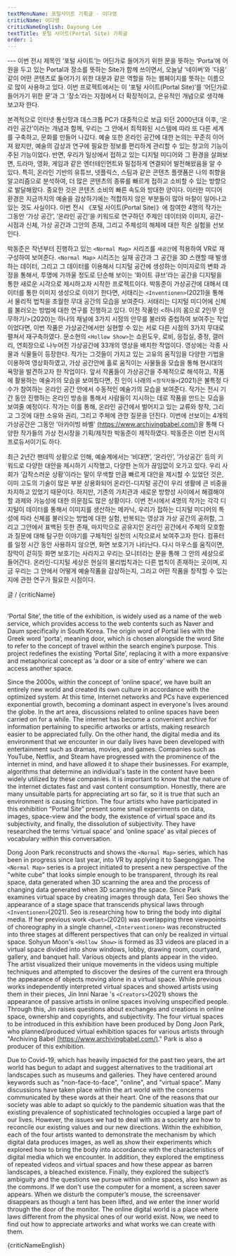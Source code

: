 ```yaml
---
textMenuName: 포털사이트 기획글 - 이다영
criticName: 이다영
criticNameEnglish: Dayoung Lee
textTitle: 포털 사이트(Portal Site) 기획글
order: 1
---
```

<TextBody />
---
 이번 전시 제목인 ‘포털 사이트’는 어딘가로 들어가기 위한 문을 뜻하는 ‘Porta’에 어원을 두고 있는 Portal과 장소를 뜻하는 Site가 함께 쓰이면서, 오늘날 ‘네이버’와 ‘다음’ 같이 어떤 콘텐츠로 들어가기 위한 대문과 같은 역할을 하는 웹페이지를 뜻하는 이름으로 많이 사용하고 있다. 이번 프로젝트에서는 이 ‘포털 사이트(Portal Site)’를 ‘어딘가로 들어가기 위한 문’과 그 ‘장소’라는 지점에서 더 확장적이고, 은유적인 개념으로 생각해보고자 한다.

 본격적으로 인터넷 통신망과 데스크톱 PC가 대중적으로 보급 되던 2000년대 이후, ‘온라인 공간’이라는 개념과 함께, 우리는 그 안에서 최적화된 시스템에 따라 또 다른 세계를 구축하고, 문화를 만들어 나갔다. 예술 또한 온라인 공간에 대한 논의는 꾸준히 이어져 왔지만, 예술의 감상과 연구에 필요한 정보를 편리하게 관리할 수 있는 창고의 기능이 주된 기능이었다. 반면, 우리가 일상에서 접하고 있는 디지털 미디어와 그 환경을 살펴보면, 드라마, 영화, 게임과 같은 엔터테인먼트와 밀접하게 연결되어 발전해왔음을 알 수 있다. 특히, 온라인 기반의 유튜브, 넷플릭스, 스팀과 같은 콘텐츠 플랫폼은 나의 취향을 알고리즘으로 분석하여, 더 많은 콘텐츠의 종류를 빠르게 접하고 소비할 수 있는 방향으로 발달해왔다. 중요한 것은 콘텐츠 소비의 빠른 속도와 방대한 양이다. 이러한 미디어 환경은 지금까지의 예술을 감상하기에는 적합하지 않은 부분들이 많아 마찰이 일어나고 있는 것도 사실이다. 이번 전시 《포털 사이트(Portal Site)》에 참여한 4명의 작가는 그동안 ‘가상 공간’, ‘온라인 공간’을 키워드로 연구하던 주제인 데이터와 이미지, 공간-시점과 신체, 가상 공간과 그안의 존재, 그리고 주체성의 해체에 대한 작은 실험을 선보인다.

 박동준은 작년부터 진행하고 있는 `<Normal Map>` 시리즈를 `새공간`에 적용하여 VR로 재구성하여 보여준다. `<Normal Map>` 시리즈는 실재 공간과 그 공간을 3D 스캔할 때 발생하는 데이터, 그리고 그 데이터를 이용해서 디지털 공간에 생성하는 이미지로의 변화 과정을 통해서, 투명에 가까울 정도로 단순해 보이는 ‘화이트 큐브’라는 공간을 디지털을 통한 새로운 시각으로 제시하고자 시작한 프로젝트이다. 박동준이 가상공간에 대해서 데이터를 통한 이미지 생성으로 이야기 한다면, 서태리는 `<Inventionen>`(2021)을 통해서 물리적 법칙을 초월한 무대 공간의 모습을 보여준다. 서태리는 디지털 미디어에 신체를 불러오는 방법에 대한 연구를 진행하고 있다. 이전 작품인 <하나의 몸으로 2인무 안무하기/>(2020)는 하나의 채널에 3가지 시점의 안무를 불러와 중첩하여 보여주는 작업이었다면, 이번 작품은 가상공간에서만 실현할 수 있는 서로 다른 시점의 3가지 무대로 펼쳐서 재구축하였다. 문소현의 `<Hollow Show>`는 쇼윈도우, 로비, 응접실, 중정, 갤러리, 연회장으로 나누어진 가상공간에 33개의 영상을 배치한 작업이다. 영상에는 각종 사물과 식물들이 등장한다. 작가는 그것들이 가지고 있는 고유의 움직임을 다양한 기법을 이용하여 영상화하였고, 가상 공간안에 홀로 움직이는 사물들을 모습을 통해 현시대의 욕망을 발견하고자 한 작업이다. 앞서 작품들이 가상공간을 주체적으로 해석하고, 작품에 활용하는 예술가의 모습을 보여줬다면, 진 인이 나래의 `<창작자들>`(2021)은 불특정 다수가 참여하는 온라인 공간 안에서 수동적인 예술가의 모습을 보여준다. 작가는 전시 기간 동안 진행하는 온라인 방송을 통해서 사람들이 지시하는 데로 작품을 만드는 모습을 보여줄 예정이다. 작가는 이를 통해, 온라인 공간에서 벌어지고 있는 교류와 창작, 그리고 그것에 대한 소유와 권리, 그리고 주체에 관한 질문을 던진다. 이번에 선보이는 4개의 가상공간은 그동안 '아카이빙 바벨' [(https://www.archivingbabel.com/)](https://www.archivingbabel.com/)을 통해 다양한 작가들의 가상 전시장을 기획/제작한 박동준이 제작하였다. 박동준은 이번 전시의 프로듀서이기도 하다.

 최근 2년간 팬데믹 상황으로 인해, 예술계에서는 ‘비대면’, ‘온라인’, ‘가상공간’ 등의 키워드로 다양한 대안을 제시하기 시작했고, 다양한 논의가 끊임없이 오가고 있다. 우리 사회가 ‘갑작스러운 상황’이라는 말이 무색할 만큼 빠르게 대안을 제시할 수 있었던 것은, 이미 고도의 기술이 많은 부분 상용화되어 온라인-디지털 공간이 우리 생활에 큰 비중을 차지하고 있었기 때문이다. 하지만, 기존의 가치관과 새로운 방향성 사이에서 해결해야 할 과제와 가능성에 대한 의문점도 많은 상황이다. 이번 전시에서 4명의 작가는 각각 디지털이 데이터를 통해서 이미지를 생산하는 메카닉, 우리가 접하는 디지털 미디어의 특성에 따라 신체를 불러오는 방법에 대한 실험, 반복되는 영상과 가상 공간의 공허함, 그리고 그안에서 표백된 듯한 존재, 마지막으로 공유지인 온라인 공간에서 주체의 모호함과 질문에 대해 탐구한 이야기를 구체적인 실천의 시작으로서 보여주고자 한다. 컴퓨터를 일정 시간 동안 사용하지 않으면, 화면 보호기가 나타난다. 다시 마우스를 움직이면, 장막이 걷히듯 화면 보호기는 사라지고 우리는 모니터라는 문을 통해 그 안의 세상으로 들어간다. 온라인-디지털 세상은 현실의 물리법칙과는 다른 법칙이 존재하는 곳이며, 지금 우리는 그 안에서 어떻게 예술작품을 감상하는지, 그리고 어떤 작품을 창작할 수 있는지에 관한 연구가 필요한 시점이다.

<div style={{textAlign: 'right', paddingRight: '0.5em', fontSize:'1.2em' }}>
  글 / {criticName}
 </div>

<br/>

‘Portal Site’, the title of the exhibition, is widely used as a name of the web service, which provides access to the web contents such as Naver and Daum specifically in South Korea. The origin word of Portal lies with the Greek word ‘porta’, meaning door, which is chosen alongside the word Site to refer to the concept of travel within the search engine’s purpose. This project redefines the existing ‘Portal Site’, replacing it with a more expansive and metaphorical concept as ‘a door or a site of entry’ where we can access another space.

Since the 2000s, within the concept of ‘online space’, we have built an entirely new world and created its own culture in accordance with the optimized system. At this time, Internet networks and PCs have experienced exponential growth, becoming a dominant aspect in everyone's lives around the globe. In the art area, discussions related to online spaces have been carried on for a while. The internet has become a convenient archive for information pertaining to specific artworks or artists, making research easier to be appreciated fully. On the other hand, the digital media and its environment that we encounter in our daily lives have been developed with entertainment such as dramas, movies, and games. Companies such as YouTube, Netflix, and Steam have progressed with the prominence of the internet in mind, and have allowed it to shape their businesses. For example, algorithms that determine an individual's taste in the content have been widely utilized by these companies. It is important to know that the nature of the internet dictates fast and vast content consumption. Honestly, there are many unsuitable parts for appreciating art so far, so it is true that such an environment is causing friction. The four artists who have participated in this exhibition “Portal Site” present some small experiments on data, images, space-view and the body, the existence of virtual space and its subjectivity, and finally, the dissolution of subjectivity. They have researched the terms ‘virtual space’ and ‘online space’ as vital pieces of vocabulary within this conversation.

Dong Joon Park reconstructs and shows the `<Normal Map>` series, which has been in progress since last year, into VR by applying it to Saegonggan. The `<Normal Map>` series is a project initiated to present a new perspective of the "white cube" that looks simple enough to be transparent, through its real space, data generated when 3D scanning the area and the process of changing data generated when 3D scanning the space. Since Park examines virtual space by creating images through data, Teri Seo shows the appearance of a stage space that transcends physical laws through `<Inventionen>`(2021). Seo is researching how to bring the body into digital media. If her previous work `<Duet>`(2020) was overlapping three viewpoints of choreography in a single channel, `<Interventionen>` was reconstructed into three stages at different perspectives that can only be realized in virtual space. Sohyun Moon's `<Hollow Show>` is formed as 33 videos are placed in a virtual space divided into show windows, lobby, drawing room, courtyard, gallery, and banquet hall. Various objects and plants appear in the video. The artist visualized their unique movements in the videos using multiple techniques and attempted to discover the desires of the current era through the appearance of objects moving alone in a virtual space. While previous works independently interpreted virtual spaces and showed artists using them in their pieces, Jin Inni Narae 's `<Creators>`(2021) shows the appearance of passive artists in online spaces involving unspecified people. Through this, Jin raises questions about exchanges and creations in online space, ownership and copyrights, and subjectivity. The four virtual spaces to be introduced in this exhibition have been produced by Dong Joon Park, who planned/produced virtual exhibition spaces for various artists through "Archiving Babel [(https://www.archivingbabel.com/)](https://www.archivingbabel.com/)." Park is also a producer of this exhibition.

Due to Covid-19, which has heavily impacted for the past two years, the art world has begun to adapt and suggest alternatives to the traditional art landscapes such as museums and galleries. They have centered around keywords such as "non-face-to-face", "online", and "virtual space". Many discussions have taken place within the art world with the concerns communicated by these words at their heart. One of the reasons that our society was able to adapt so quickly to the pandemic situation was that the existing prevalence of sophisticated technologies occupied a large part of our lives. However, the issues we had to deal with as a society are how to reconcile our existing values and our new directions. Within the exhibition, each of the four artists wanted to demonstrate the mechanism by which digital data produces images, as well as show their experiments which explored how to bring the body into accordance with the characteristics of digital media which we encounter. In addition, they explored the emptiness of repeated videos and virtual spaces and how these appear as barren landscapes, a bleached existence. Finally, they explored the subject’s ambiguity and the questions we pursue within online spaces, also known as the commons. If we don't use the computer for a moment, a screen saver appears. When we disturb the computer’s mouse, the screensaver disappears as though a tent has been lifted, and we enter the inner world through the door of the monitor. The online digital world is a place where laws different from the physical ones of our world exist. Now, we need to find out how to appreciate artworks and what works we can create with them.

<div style={{textAlign: 'right', paddingRight: '0.5em', fontSize:'1.2em' }}>
	{criticNameEnglish}
</div>
